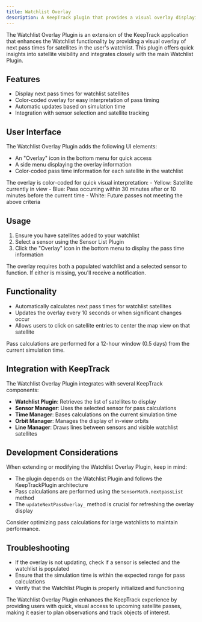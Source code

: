 ```yaml
---
title: Watchlist Overlay
description: A KeepTrack plugin that provides a visual overlay displaying next pass times for satellites in the watchlist.
---
```



The Watchlist Overlay Plugin is an extension of the KeepTrack application that enhances the Watchlist functionality by providing a visual overlay of next pass times for satellites in the user's watchlist. This plugin offers quick insights into satellite visibility and integrates closely with the main Watchlist Plugin.

## Features

- Display next pass times for watchlist satellites
- Color-coded overlay for easy interpretation of pass timing
- Automatic updates based on simulation time
- Integration with sensor selection and satellite tracking

## User Interface

The Watchlist Overlay Plugin adds the following UI elements:

- An "Overlay" icon in the bottom menu for quick access
- A side menu displaying the overlay information
- Color-coded pass time information for each satellite in the watchlist

<Aside type="tip">
  The overlay is color-coded for quick visual interpretation:
  - Yellow: Satellite currently in view
  - Blue: Pass occurring within 30 minutes after or 10 minutes before the current time
  - White: Future passes not meeting the above criteria
</Aside>

## Usage

1. Ensure you have satellites added to your watchlist
2. Select a sensor using the Sensor List Plugin
3. Click the "Overlay" icon in the bottom menu to display the pass time information

<Aside type="caution">
  The overlay requires both a populated watchlist and a selected sensor to function. If either is missing, you'll receive a notification.
</Aside>

## Functionality

- Automatically calculates next pass times for watchlist satellites
- Updates the overlay every 10 seconds or when significant changes occur
- Allows users to click on satellite entries to center the map view on that satellite

<Aside>
  Pass calculations are performed for a 12-hour window (0.5 days) from the current simulation time.
</Aside>

## Integration with KeepTrack

The Watchlist Overlay Plugin integrates with several KeepTrack components:

- **Watchlist Plugin**: Retrieves the list of satellites to display
- **Sensor Manager**: Uses the selected sensor for pass calculations
- **Time Manager**: Bases calculations on the current simulation time
- **Orbit Manager**: Manages the display of in-view orbits
- **Line Manager**: Draws lines between sensors and visible watchlist satellites

## Development Considerations

When extending or modifying the Watchlist Overlay Plugin, keep in mind:

- The plugin depends on the Watchlist Plugin and follows the KeepTrackPlugin architecture
- Pass calculations are performed using the `SensorMath.nextpassList` method
- The `updateNextPassOverlay_` method is crucial for refreshing the overlay display

<Aside type="note">
  Consider optimizing pass calculations for large watchlists to maintain performance.
</Aside>

## Troubleshooting

- If the overlay is not updating, check if a sensor is selected and the watchlist is populated
- Ensure that the simulation time is within the expected range for pass calculations
- Verify that the Watchlist Plugin is properly initialized and functioning

The Watchlist Overlay Plugin enhances the KeepTrack experience by providing users with quick, visual access to upcoming satellite passes, making it easier to plan observations and track objects of interest.